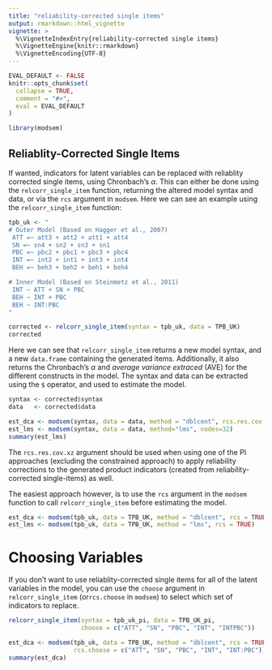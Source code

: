 ```yaml
---
title: "reliability-corrected single items"
output: rmarkdown::html_vignette
vignette: >
  %\VignetteIndexEntry{reliability-corrected single items}
  %\VignetteEngine{knitr::rmarkdown}
  %\VignetteEncoding{UTF-8}
---
```


```r
EVAL_DEFAULT <- FALSE
knitr::opts_chunk$set(
  collapse = TRUE,
  comment = "#>",
  eval = EVAL_DEFAULT
)
```

```r
library(modsem)
```

## Reliablity-Corrected Single Items

If wanted, indicators for latent variables can be replaced with reliablity 
corrected single items, using Chronbach's $\alpha$. This can either be done
using the `relcorr_single_item` function, returning the altered model syntax 
and data, or via the `rcs` argument in `modsem`. Here we can see an example
using the `relcorr_single_item` function:

```r
tpb_uk <- "
# Outer Model (Based on Hagger et al., 2007)
 ATT =~ att3 + att2 + att1 + att4
 SN =~ sn4 + sn2 + sn3 + sn1
 PBC =~ pbc2 + pbc1 + pbc3 + pbc4
 INT =~ int2 + int1 + int3 + int4
 BEH =~ beh3 + beh2 + beh1 + beh4

# Inner Model (Based on Steinmetz et al., 2011)
 INT ~ ATT + SN + PBC
 BEH ~ INT + PBC
 BEH ~ INT:PBC
"

corrected <- relcorr_single_item(syntax = tpb_uk, data = TPB_UK)
corrected
```
Here we can see that `relcorr_single_item` returns a new model syntax, and a 
new `data.frame` containing the generated items. Additionally, it also 
returns the Chronbach's $\alpha$ and *average variance extraced* (AVE) 
for the different constructs in the model. The syntax and data can be 
extracted using the `$` operator, and used to estimate the model.

```r
syntax <- corrected$syntax
data   <- corrected$data

est_dca <- modsem(syntax, data = data, method = "dblcent", rcs.res.cov.xz = TRUE)
est_lms <- modsem(syntax, data = data, method="lms", nodes=32)
summary(est_lms)
```

The `rcs.res.cov.xz` argument should be used when using one of the PI approaches (excluding
the constrained approach) to apply reliability corrections to the generated product
indicators (created from reliability-corrected single-items) as well.

The easiest approach however, is to use the `rcs` argument in the `modsem` function
to call `relcorr_single_item` before estimating the model.

```r
est_dca <- modsem(tpb_uk, data = TPB_UK, method = "dblcent", rcs = TRUE)
est_lms <- modsem(tpb_uk, data = TPB_UK, method = "lms", rcs = TRUE)
```

# Choosing Variables
If you don't want to use reliablity-corrected single items for all of the 
latent variables in the model, you can use the `choose` argument in 
`relcorr_single_item` (or`rcs.choose` in `modsem`) to select which 
set of indicators to replace.

```r
relcorr_single_item(syntax = tpb_uk_pi, data = TPB_UK_pi, 
                    choose = c("ATT", "SN", "PBC", "INT", "INTPBC"))

est_dca <- modsem(tpb_uk, data = TPB_UK, method = "dblcent", rcs = TRUE,
                  rcs.choose = c("ATT", "SN", "PBC", "INT", "INT:PBC"))
summary(est_dca)
```
